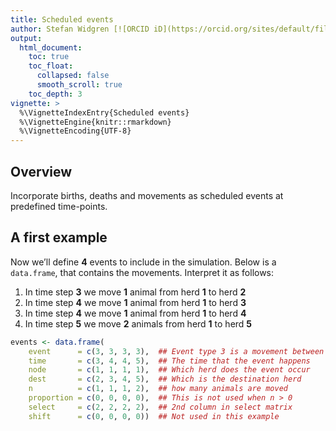 ```yaml
---
title: Scheduled events
author: Stefan Widgren [![ORCID iD](https://orcid.org/sites/default/files/images/orcid_16x16.gif)](https://orcid.org/0000-0001-5745-2284)
output:
  html_document:
    toc: true
    toc_float:
      collapsed: false
      smooth_scroll: true
    toc_depth: 3
vignette: >
  %\VignetteIndexEntry{Scheduled events}
  %\VignetteEngine{knitr::rmarkdown}
  %\VignetteEncoding{UTF-8}
---
```


## Overview

Incorporate births, deaths and movements as scheduled events at
predefined time-points.

## A first example

Now we'll define **4** events to include in the simulation. Below is a
`data.frame`, that contains the movements. Interpret it as follows:

1. In time step **3** we move **1** animal from herd **1** to herd **2**
2. In time step **4** we move **1** animal from herd **1** to herd **3**
3. In time step **4** we move **1** animal from herd **1** to herd **4**
2. In time step **5** we move **2** animals from herd **1** to herd
   **5**

```r
events <- data.frame(
    event      = c(3, 3, 3, 3),  ## Event type 3 is a movement between herds
    time       = c(3, 4, 4, 5),  ## The time that the event happens
    node       = c(1, 1, 1, 1),  ## Which herd does the event occur
    dest       = c(2, 3, 4, 5),  ## Which is the destination herd
    n          = c(1, 1, 1, 2),  ## how many animals are moved
    proportion = c(0, 0, 0, 0),  ## This is not used when n > 0
    select     = c(2, 2, 2, 2),  ## 2nd column in select matrix
    shift      = c(0, 0, 0, 0))  ## Not used in this example
```
